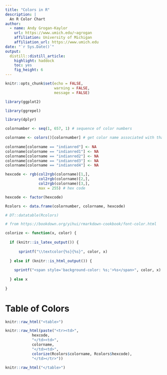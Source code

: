 ```yaml
---
title: "Colors in R"
description: |
  An R Color Chart
author:
  - name: Andy Grogan-Kaylor
    url: https://www.umich.edu/~agrogan
    affiliation: University of Michigan
    affiliation_url: https://www.umich.edu
date: "`r Sys.Date()`"
output:
  distill::distill_article:
    highlight: haddock
    toc: yes
    fig_height: 6
---
```


```r

knitr::opts_chunk$set(echo = FALSE,
                      warning = FALSE,
                      message = FALSE)

```

```r

library(ggplot2)

library(ggrepel)

library(dplyr)

```

```r


colornumber <- seq(1, 657, 1) # sequence of color numbers

colorname <- colors()[colornumber] # get color name associated with that number
  
colorname[colorname == "indianred"] <- NA
colorname[colorname == "indianred1"] <- NA
colorname[colorname == "indianred2"] <- NA
colorname[colorname == "indianred3"] <- NA
colorname[colorname == "indianred4"] <- NA

hexcode <- rgb(col2rgb(colorname)[1,], 
               col2rgb(colorname)[2,], 
               col2rgb(colorname)[3,], 
               max = 255) # hex code

hexcode <- factor(hexcode)

Rcolors <- data.frame(colornumber, colorname, hexcode)

# DT::datatable(Rcolors)


```

```r

# from https://bookdown.org/yihui/rmarkdown-cookbook/font-color.html

colorize <- function(x, color) {
  
  if (knitr::is_latex_output()) {
  
      sprintf("\\textcolor{%s}{%s}", color, x)
  
  } else if (knitr::is_html_output()) {
    
    sprintf("<span style='background-color: %s;'>%s</span>", color, x)
    
  } else x
  
}

```

# Table of Colors

```r

knitr::raw_html("<table>")

knitr::raw_html(paste("<tr><td>",
            hexcode, 
            "</td><td>",
            colorname,
            "</td><td>",
            colorize(Rcolors$colorname, Rcolors$hexcode),
            "</td></tr>"))

knitr::raw_html("</table>")

```


